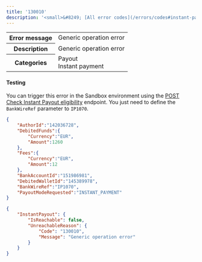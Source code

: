 ```yaml
---
title: '130010'  
description: '<small>&#8249; [All error codes](/errors/codes#instant-payouts)</small>'
---
```

  
<table>
    <tbody>
        <tr>
            <th class="header"><strong>Error message</strong></th>
            <td class="table-content">Generic operation error</td>
        </tr>
        <tr>
            <th class="header"><strong>Description</strong></th>
            <td class="table-content">Generic operation error</td>
        </tr>
        <tr>
            <th class="header"><strong>Categories</strong></th>
            <td class="table-content">  
<div class="label">Payout</div>  
<div class="label">Instant payment</div>
</td>
        </tr>
    </tbody>
</table>  

#### Testing  

You can trigger this error in the Sandbox environment using the <a href="/api-reference/payouts/check-instant-payout-eligibility">POST Check Instant Payout eligibility</a> endpoint. You just need to define the `BankWireRef` parameter to `IP1070`.  
```json Request example
{
    "AuthorId":"142036728",
    "DebitedFunds":{
        "Currency":"EUR",
        "Amount":1260
    },
    "Fees":{
        "Currency":"EUR",
        "Amount":12
    },
    "BankAccountId":"151986981",
    "DebitedWalletId":"145389978",
    "BankWireRef":"IP1070",
    "PayoutModeRequested":"INSTANT_PAYMENT"
}
```  
```json API Response
{
    "InstantPayout": {
        "IsReachable": false,
        "UnreachableReason": {
            "Code": "130010",
            "Message": "Generic operation error"
        }
    }
}
```